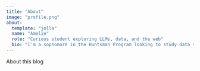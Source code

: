 ```yaml
---
title: "About"
image: "profile.png"
about:
  template: "jolla"
  name: "Amelie"
  role: "Curious student exploring LLMs, data, and the web"
  bio: "I'm a sophomore in the Huntsman Program looking to study data science in CAS - super excited about COMM 4190 and am looking forward to exploring different LLM use cases!"
---
```


About this blog
